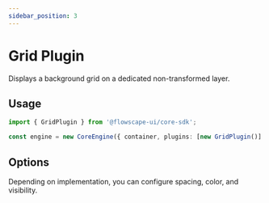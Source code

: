 ```yaml
---
sidebar_position: 3
---
```


# Grid Plugin

Displays a background grid on a dedicated non-transformed layer.

## Usage

```ts
import { GridPlugin } from '@flowscape-ui/core-sdk';

const engine = new CoreEngine({ container, plugins: [new GridPlugin()] });
```

## Options

Depending on implementation, you can configure spacing, color, and visibility.
